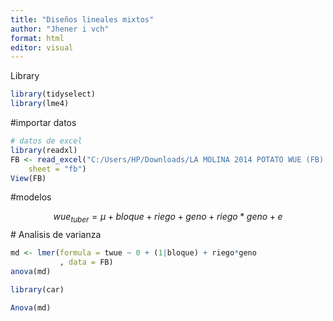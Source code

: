 ```yaml
---
title: "Diseños lineales mixtos"
author: "Jhener i vch"
format: html
editor: visual
---
```


Library

```r
library(tidyselect)
library(lme4)
```

#importar datos

```r
# datos de excel
library(readxl)
FB <- read_excel("C:/Users/HP/Downloads/LA MOLINA 2014 POTATO WUE (FB).xlsx", 
    sheet = "fb")
View(FB)
```

#modelos

$$ wue_{tuber}= \mu + bloque + riego + geno + riego*geno + e $$ \# Analisis de varianza

```r
md <- lmer(formula = twue ~ 0 + (1|bloque) + riego*geno
           , data = FB)
anova(md)

library(car)

Anova(md)



```
